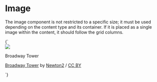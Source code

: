 
<Meta title="Patterns/Image" />

# Image


The image component is not restricted to a specific size; it must be used depending on the content type and its container.
If it is placed as a single image within the content, it should follow the grid columns.

<Preview>
  <Story name="Default" parameters={{
    design: figmaConfig('576%3A1')}}>{`
    <div class="image">
      <img src="demo/broadway_tower.jpg">
      <div class="image-title">
        <p class="padding-vertical-small padding-horizontal-normal caption">Broadway Tower</p>
      </div>
      <div class="image-icons margin-horizontal-normal has-text-black">
        <i class="icon logo"></i>
        <i class="icon cc-by"></i>
        <i class="icon cc-nc"></i>
      </div>
    </div>
    <p class="padding-small"><a href="https://commons.wikimedia.org/wiki/File:Broadway_tower.jpg">Broadway Tower</a> by <a href="https://en.wikipedia.org/wiki/User:Newton2">Newton2</a> / <a href="https://creativecommons.org/licenses/by/2.5/">CC BY</a></p>
  `}
  </Story>
</Preview>